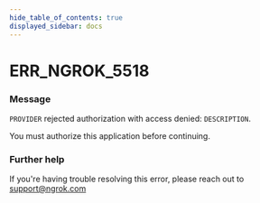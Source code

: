 ```yaml
---
hide_table_of_contents: true
displayed_sidebar: docs
---
```



# ERR_NGROK_5518

### Message

`PROVIDER` rejected authorization with access denied: `DESCRIPTION`.

You must authorize this application before continuing.

### Further help

If you're having trouble resolving this error, please reach out to [support@ngrok.com](mailto:support@ngrok.com?subject=Help%20with%20ERR_NGROK_5518)

<ErrorDetails error="err_ngrok_5518" />
